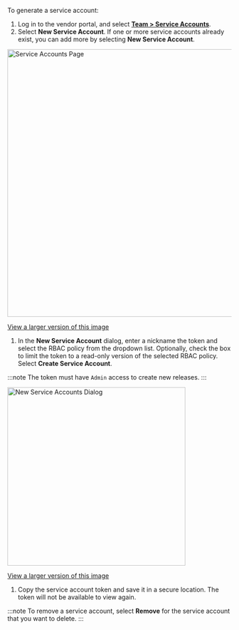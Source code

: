 To generate a service account:

1. Log in to the vendor portal, and select [**Team > Service Accounts**](https://vendor.replicated.com/team/serviceaccounts).
1. Select **New Service Account**. If one or more service accounts already exist, you can add more by selecting **New Service Account**.

  <img alt="Service Accounts Page" src="/images/service-accounts.png" width="600px"/>

  [View a larger version of this image](/images/service-accounts.png)

1. In the **New Service Account** dialog, enter a nickname the token and select the RBAC policy from the dropdown list. Optionally, check the box to limit the token to a read-only version of the selected RBAC policy. Select **Create Service Account**.
  
  :::note
  The token must have `Admin` access to create new releases.
  :::

  <img alt="New Service Accounts Dialog" src="/images/service-accounts-dialog.png" width="400px"/>

  [View a larger version of this image](/images/service-accounts.png)

1. Copy the service account token and save it in a secure location. The token will not be available to view again.

  :::note
  To remove a service account, select **Remove** for the service account that you want to delete.
  :::